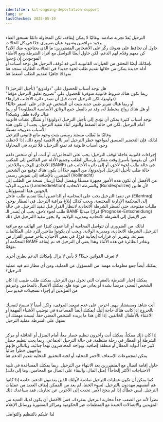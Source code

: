 ```yaml
---
identifier: kit-ongoing-deportation-support
lang: ar
lastChecked: 2025-05-19
---
```

<br/> الترحيل يُعدّ تجربة صادمة، وغالبًا لا يمكن إيقافه، لكن المحاولة دائمًا تستحق العناء
<br/> وجود مرافقين وشهود عيان ضروري جدًا في كل الحالات
<br/> حاول أن تحافظ على هدوئك
ركّز على الأشخاص المتضررين: ما الذي يحتاجونه منك الآن؟ كن معهم وقدّم لهم الدعم، لكن حاول أيضًا التواصل مع أفراد الشرطة ومع الأطباء الموجودين إن وُجدوا
<br/> بإمكانك أيضًا التحقق من الخيارات القانونية التي قد تُوقف الترحيل
هل توجد أسباب أو أدلة جديدة يمكن من خلالها تقديم طلب لجوء جديد؟
في الحالات الطارئة ستجد هنا نموذجًا جاهزًا لتقديم الطلب
<InternalShortLink identifier="forms">أضغط هنا</InternalShortLink>

<br/> هل توجد أسباب للحصول على "دولدونغ" (تأجيل الترحيل)؟
<br/> ربما تكون هناك شروط قانونية متوفرة للحصول على "تصريح تعليق الترحيل مؤقتا" (دولونغ)، لكن الترحيل حدث قبل أن تصدر دائرة الأجانب قرارها؟
<br/> أو ربما هناك تقرير طبي جديد يثبت أن الشخص غير قادر على السفر حاليًا؟
<br/> أو هل هناك زواج مخطط له، وقد تم بالفعل جمع الوثائق الأساسية المطلوبة؟
أو ربما هناك ولادة طفل وشيكة؟
<br/> توجد أسباب كثيرة يمكن أن تؤدي إلى تأجيل الترحيل (دولونغ) أو تشكّل عقبات قانونية أمام الترحيل
،لكن في حالة الضغط والتوتر أثناء تنفيذ الترحيل، يجب أن تكون هذه الأسباب معروفة مسبقًا
<br/> وغالبًا ما يُطلب مستند رسمي يثبت وجود مانع قانوني للترحيل
<br/> لذلك، فإن التحضير المسبق لمواجهة خطر الترحيل أمر بالغ الأهمية
!ومع ذلك، إذا لاحظت وجود أسباب قانونية قد تمنع الترحيل، فلا تتردد في المحاولة

إجراءات قانونية عاجلة لوقف الترحيل: يجب على المحامي/ة، أو أنت، أو أي شخص داعم آخر، أن يقوموا بأسرع وقت ممكن بإرسال الطلب وجميع الأدلة عبر الفاكس إلى المكتب الاتحادي للهجرة واللاجئين
(BAMF)
 في حالة طلب لجوء لاحق، أو إلى دائرة الأجانب في حالة طلب تأجيل الترحيل (دولدونغ). من المهم جدًا أن يكون هناك توقيع من الشخص المتضرر، بالإضافة إلى تفويض رسمي
(Vollmacht)
<br/> من الأفضل أن تكون هذه الأمور مجهزة مسبقًا
ويفضل أيضًا إرسال نسخة من الطلب إلى مديرية الولاية
(Landesdirektion)
 والشرطة الاتحادية
(Bundespolizei)
لأن هاتين الجهتين هما المسؤولتان،
<br/> عن تنفيذ الترحيل
يجب على المحامية أو الداعمين أيضًا تقديم طلب عاجل
(Eilantrag)
 إلى المحكمة الإدارية المختصة، ويجب كذلك إبلاغ مراقبة الترحيل في المطار بوجود طلبات مفتوحة، حتى تُضطر الشرطة الاتحادية
لانتظار القرار قبل تنفيذ الترحيل. في حالة طلب لجوء لاحق، يجب أن يُصدر الـ
BAMF
 قرارًا مبدئيًا
(Prognose-Entscheidung)
 عبر الإيميل إلى الشرطة الاتحادية ومديرية الولاية، ولا يجوز تنفيذ
!الترحيل قبل ذلك

لذلك، من الضروري أن تتواصل المحامية أو الداعمون كثيرًا عبر الهاتف مع مراقبة الترحيل، الشرطة الاتحادية، ومديرية الولاية، ويجب أن يكونوا متاحين للرد على المكالمات بسرعة، وتمرير أي قرارات
إيجابية فورًا. في بعض الأحيان، يتأخر صدور القرار من المحكمة أو
BAMF
وتغادر الطائرة في هذه الأثناء وهذا يعني أن الترحيل قد تم إيقافه مؤقتًا. 

لا تعرف القوانين جيدًا؟ لا بأس لا يزال بإمكانك
الدعم بطرق أخرى

ﻳﻤﻜﻨﻚ ﺃﻳﻀﺎً ﺟﻤﻊ ﻣﻌﻠﻮﻣﺎﺕ ﻣﻬﻤﺔ: ﻣﻦ ﺍﻟﻤﺴﺆﻭﻝ ﻋﻦ ﺍﻟﻌﻤﻠﻴﺔ، ﻭﻣﻦ ﺃﻱ ﻣﻄﺎﺭ ﺗﺘﻢ فيه ﻋﻤﻠﻴﺔ ﺍﻟﺘﺮﺣﻴﻞ؟

ﻳﻤﻜﻨﻚ ﺇﺧﺒﺎﺭ ﺍﻟﺸﺮﻃﺔ ﺑﺎﻟﻌﻘﺒﺎﺕ ﺍﻟﺘﻲ ﺗﺤﻮﻝ ﺩﻭﻥ ﺍﻟﺘﺮﺣﻴﻞ، ﻳﻤﻜﻨﻚ ﻃﻠﺐ ﻃﺒﻴﺐ ﺇﺫﺍ ﻛﺎﻥ ﺍﻟﺸﺨﺺ ﺍﻟﻤﻌﻨﻲ ﻣﺮﻳﻀﺎً ﺑﺸﺪﺓ ﺃﻭ ﻳﻌﺎﻧﻲ ﻣﻦ ﻧﻮﺑﺔ ﻫﻠﻊ. ﻳﻤﻜﻨﻚ ﺍﻻﺗﺼﺎﻝ ﺑﺎﻟﻤﺤﺎﻣﻴﻦ ﻭﻏﻴﺮﻫﻢ ﻣﻦ ﺍﻟﻤﺆﻳﺪﻳﻦ ﺃﻭ ﺇﺟﺮﺍﺀ ﺗﺴﺠﻴﻼﺕ ﻓﻴﺪﻳﻮ ﺳﺮﺍً

<br/> ﺃﻧﺖ ﺷﺎﻫﺪ ﻭﻣﺴﺘﺸﺎﺭ ﻣﻬﻢ. ﺍﺣﺮﺹ ﻋﻠﻰ ﻋﺪﻡ ﺗﺼﻌﻴﺪ ﺍﻟﻤﻮﻗﻒ، ﻭﻟﻜﻦ ﺃﻳﻀﺎً ﻻ ﺗﺴﻤﺢ ﻟﻨﻔﺴﻚ ﺑﺎﻟﺨﺮﻭﺝ ﺇﺫﺍ ﻛﺎﻧﺖ ﻫﻨﺎﻙ ﺣﺎﺟﺔ ﺇﻟﻴﻚ
!ﻳﻤﻜﻨﻚ ﺃﻳﻀﺎً ﺍﻟﻤﺴﺎﻋﺪﺓ ﻓﻲ ﺗﻮﺿﻴﺐ ﺍﻷﺷﻴﺎﺀ ﺍﻟﻤﻬﻤﺔ ﺃﻭ ﺍﻻﻋﺘﻨﺎﺀ ﺑﺎﻷﻃﻔﺎﻝ ﺍﻟﺨﺎﺋﻔﻴﻦ. ﺇﺫﺍ ﻛﺎﻥ ﻫﺬﺍ ﻣﺎ ﻳﺮﻳﺪﻩ ﺍﻟﺸﺨﺺ ﺍﻟﻤﻌﻨﻲ ﺣﻘﺎً. ﻟﻴﺴﺖ ﻣﻬﻤﺘﻚ ﺃﻥ ﺗﺴﻬﻞ ﻋﻠﻰ ﺍﻟﺸﺮﻃﺔ ﻋﻤﻠﻴﺔ ﺍﻟﺘﺮﺣﻴﻞ

<br/> ﺇﺫﺍ ﻛﺎﻥ ﺫﻟﻚ ﻣﻤﻜﻨﺎً، ﻳﻤﻜﻨﻚ ﺃﻧﺖ ﻭﺁﺧﺮﻭﻥ ﺗﻨﻈﻴﻢ ﺣﺼﺎﺭ ﻣﻌﺎً، ﺃﻣﺎﻡ ﺍﻟﻤﻨﺰﻝ ﺃﻭ ﺍﻟﺤﺎﻓﻠﺔ ﺃﻭ ﻣﺮﻛﺰ ﺍﻟﺸﺮﻃﺔ ﺃﻭ ﺍﻟﻤﻄﺎﺭ ﻓﻲ ﺭﺣﻠﺔ ﻣﻨﺘﻈﻤﺔ. ﻓﻲ ﺣﺎﻟﺔ ﺍﻟﺘﺮﺣﻴﻞ ﺍﻟﺠﻤﺎﻋﻲ، ﺭﺑﻤﺎ ﻳﺠﺐ ﺗﻨﻈﻴﻢ ﺣﺼﺎﺭ ﻛﺒﻴﺮ ﺟﺪﺍً ﻟﺒﻮﺍﺑﺔ ﺍﻟﻤﻄﺎﺭ ﺃﻭ ﻣﻨﻄﻘﺔ ﺇﺿﺎﻓﻴﺔ. ﻭﻳﻮﺍﺟﻪ ﺍﻟﻤﺤﺎﺻﺮِﻭﻥ ﺗﻬﻤﺎً ﺟﻨﺎﺋﻴﺔ، ﻭﺑﺎﻟﺘﺎﻟﻲ ﻓﺈﻧﻬﻢ ﻳﻮﺍﺟﻬﻮﻥ ﺧﻄﺮﺍً ﺟﻨﺎﺋﻴﺎً
<br/> ﻳﻤﻜﻦ ﻟﻤﺠﻤﻮﻋﺎﺕ ﺍﻹﺳﻌﺎﻑ ﺍﻷﺣﻤﺮ ﺍﻟﻤﺤﻠﻴﺔ ﺃﻭ ﻟﺠﻨﺔ ﺍﻟﺘﺤﻘﻴﻖ ﺍﻟﻤﺤﻠﻴﺔ ﺗﻘﺪﻳﻢ ﺍﻟﺪﻋﻢ ﻫﻨﺎ

ﺣﺎﻭﻝ ﺇﻗﺎﻣﺔ ﺍﺗﺼﺎﻝ ﻣﻊ ﺍﻟﻤﺘﻀﺮﺭﻳﻦ ﺑﻌﺪ ﺍﻻﻧﺘﻬﺎﺀ ﻣﻦ ﺍﻟﺘﺮﺣﻴﻞ. ﺭﺑﻤﺎ ﻳﻤﻜﻨﻚ ﺍﻟﻤﺴﺎﻋﺪﺓ ﻓﻲ ﺗﻠﺒﻴﺔ ﺍﻻﺣﺘﻴﺎﺟﺎﺕ ﺍﻷﻛﺜﺮ ﺇﻟﺤﺎﺣﺎً؟
(ﻣﺜﻞ ﺍﻟﻤﺎﻝ، ﻭﺍﻟﺒﻘﺎﺀ ﻋﻠﻰ ﺍﺗﺼﺎﻝ ﻣﻊ ﺍﻟﻤﺤﺎﻣﻴﻦ، ﻭﻣﺎ ﺇﻟﻰ ﺫﻟﻚ)

ﻛﻤﺎ ﻳﻤﻜﻦ ﺃﻥ ﺗﻜﻮﻥ ﻋﻤﻠﻴﺎﺕ ﺍﻟﺘﺮﺣﻴﻞ ﺻﺎﺩﻣﺔ ﻷﻭﻟﺌﻚ ﺍﻟﺬﻳﻦ ﻳﻘﺪﻣﻮﻥ ﺍﻟﺪﻋﻢ. ﺧﺎﺻﺔ ﺇﺫﺍ ﻛﺎﻧﻮﺍ ﻫﻢ ﺃﻧﻔﺴﻬﻢ ﻣﻬﺪﺩﻭﻥ ﺑﺎﻟﺘﺮﺣﻴﻞ. ﻟﺴﻮﺀ ﺍﻟﺤﻆ، ﻟﻢ ﻳﻌﺪ ﻣﻦ ﺍﻟﻤﻤﻜﻦ ﺇﻳﻘﺎﻑ ﺍﻟﻌﺪﻳﺪ ﻣﻦ ﻋﻤﻠﻴﺎﺕ ﺍﻟﺘﺮﺣﻴﻞ. ﻟﻴﺲ ﺧﻄﺄﻙ ﺇﺫﺍ ﻟﻢ ﻳﻨﺠﺢ
ﺍﻷﻣﺮ. ﺗﺤﺪﺙ ﺇﻟﻰ ﺍﻵﺧﺮﻳﻦ ﻋﻦ ﺗﺠﺎﺭﺑﻚ، ﻓﻘﺪ ﻳﺴﺎﻋﺪﻙ ﺫﻟﻚ

ﻧﻈﺮﺍً ﻷﻧﻪ ﻣﻦ ﺍﻟﺼﻌﺐ ﺟﺪﺍً ﻣﺤﺎﺭﺑﺔ ﺍﻟﺘﺮﺣﻴﻞ ﺑﻤﻔﺮﺩﻙ، ﻓﻤﻦ ﺍﻷﻓﻀﻞ ﺃﻥ ﻳﻜﻮﻥ ﻟﺪﻳﻚ ﺍﻟﻌﺪﻳﺪ ﻣﻦ ﺍﻟﻤﺆﻳﺪﻳﻦ ﻭﺍﻻﺗﺼﺎﻻﺕ ﺍﻟﺠﻴﺪﺓ ﻣﻊ ﺍﻟﻤﻨﻈﻤﺎﺕ ﻏﻴﺮ ﺍﻟﺤﻜﻮﻣﻴﺔ ﻭﻣﺮﺍﻛﺰ ﺍﻟﻤﺸﻮﺭﺓ ﻭﻭﺳﺎﺋﻞ ﺍﻹﻋﻼﻡ

ﻟﺬﺍ عليكم ﺑﺎﻟﺘﻨﻈﻴﻢ ﻭﺍﻟﺘﻮﺍﺻﻞ
